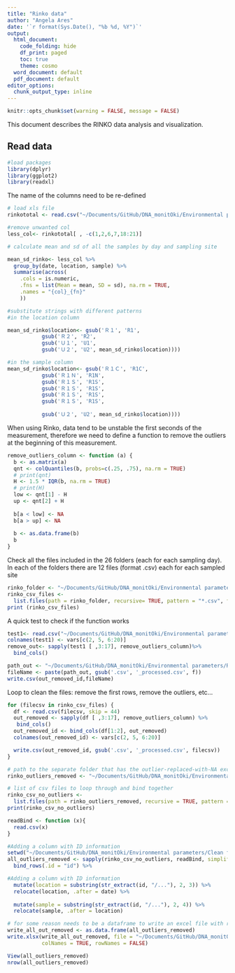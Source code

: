 ```yaml
---
title: "Rinko data"
author: "Angela Ares"
date: '`r format(Sys.Date(), "%b %d, %Y")`'
output:
  html_document:
    code_folding: hide
    df_print: paged
    toc: true
    theme: cosmo
  word_document: default
  pdf_document: default
editor_options: 
  chunk_output_type: inline
---
```


```r
knitr::opts_chunk$set(warning = FALSE, message = FALSE) 
```

This document describes the RINKO data analysis and visualization. 

## Read data

```r
#load packages
library(dplyr)
library(ggplot2)
library(readxl)
```

The name of the columns need to be re-defined
```r
# load xls file
rinkototal <- read.csv("~/Documents/GitHub/DNA_monitOki/Environmental parameters/rinko_all_outliers_removed.csv")

#remove unwanted col
less_col<- rinkototal[ , -c(1,2,6,7,18:21)]

# calculate mean and sd of all the samples by day and sampling site

mean_sd_rinko<- less_col %>%
  group_by(date, location, sample) %>%
  summarise(across(
    .cols = is.numeric, 
    .fns = list(Mean = mean, SD = sd), na.rm = TRUE, 
    .names = "{col}_{fn}"
    ))

#substitute strings with different patterns
#in the location column

mean_sd_rinko$location<- gsub('Ｒ１', 'R1',
           gsub('Ｒ２', 'R2',
           gsub('Ｕ１', 'U1', 
           gsub('Ｕ２', 'U2', mean_sd_rinko$location))))

#in the sample column
mean_sd_rinko$location<- gsub('Ｒ１Ｃ', 'R1C',
           gsub('Ｒ１Ｎ', 'R1N',
           gsub('Ｒ１Ｓ', 'R1S', 
           gsub('Ｒ１Ｓ', 'R1S', 
           gsub('Ｒ１Ｓ', 'R1S', 
           gsub('Ｒ１Ｓ', 'R1S',       
                
           gsub('Ｕ２', 'U2', mean_sd_rinko$location))))
```

When using Rinko, data tend to be unstable the first seconds of the measurement, therefore we need to define a function to remove the outliers at the beginning of this measurement. 
```r

remove_outliers_column <- function (a) {
  b <- as.matrix(a)
  qnt <- colQuantiles(b, probs=c(.25, .75), na.rm = TRUE)
  # print(qnt)
  H <- 1.5 * IQR(b, na.rm = TRUE)
  # print(H)
  low <- qnt[1] - H
  up <- qnt[2] + H
  
  b[a < low] <- NA
  b[a > up] <- NA
  
  b <- as.data.frame(b)
  b 
}
```

Check all the files included in the 26 folders (each for each sampling day). In each of the folders there are 12 files (format .csv) each for each sampled site
```r
rinko_folder <- "~/Documents/GitHub/DNA_monitOki/Environmental parameters/Rinko data python mining/"
rinko_csv_files <- 
  list.files(path = rinko_folder, recursive= TRUE, pattern = "*.csv", full.names=TRUE)
print (rinko_csv_files)
```
 
A quick test to check if the function works
```r
test1<- read.csv("~/Documents/GitHub/DNA_monitOki/Environmental parameters/Rinko data python mining/1. Sept17/202009171550_Ｒ２Ｃ-ASTD152-ALC-R02_0264_155041.csv", skip= 44)
colnames(test1) <- vars[c(2, 5, 6:20)]
remove_out<- sapply(test1 [ ,3:17], remove_outliers_column)%>%
  bind_cols()
```

```r
path_out <- "~/Documents/GitHub/DNA_monitOki/Environmental parameters/Rinko data clean/"
fileName <- paste(path_out, gsub('.csv', '_processed.csv', f))
write.csv(out_removed_id,fileName)
```

Loop to clean the files: remove the first rows, remove the outliers, etc...
```r
for (filecsv in rinko_csv_files) {
  df <- read.csv(filecsv, skip = 44)
  out_removed <- sapply(df [ ,3:17], remove_outliers_column) %>%
   bind_cols()
  out_removed_id <- bind_cols(df[1:2], out_removed)
  colnames(out_removed_id) <- vars[c(2, 5, 6:20)]

  write.csv(out_removed_id, gsub('.csv', '_processed.csv', filecsv))
}
```


```r
# path to the separate folder that has the outlier-replaced-with-NA excel files
rinko_outliers_removed <- "~/Documents/GitHub/DNA_monitOki/Environmental parameters/Clean files/"

# list of csv files to loop through and bind together
rinko_csv_no_outliers <- 
  list.files(path = rinko_outliers_removed, recursive = TRUE, pattern = "*.csv")
print(rinko_csv_no_outliers)

readBind <- function (x){
  read.csv(x)
}

#Adding a column with ID information
setwd("~/Documents/GitHub/DNA_monitOki/Environmental parameters/Clean files")
all_outliers_removed <- sapply(rinko_csv_no_outliers, readBind, simplify=FALSE) %>%
  bind_rows(.id = "id") %>% 

#Adding a column with ID information
  mutate(location = substring(str_extract(id, "/..."), 2, 3)) %>%
  relocate(location, .after = date) %>% 
  
  mutate(sample = substring(str_extract(id, "/..."), 2, 4)) %>%
  relocate(sample, .after = location)

# for some reason needs to be a dataframe to write an excel file with row.names = FALSE
write_all_out_removed <- as.data.frame(all_outliers_removed) 
write.xlsx(write_all_out_removed, file = "~/Documents/GitHub/DNA_monitOki/Environmental parameters/rinko_all_outliers_removed.xls", 
           colNames = TRUE, rowNames = FALSE)

View(all_outliers_removed)
nrow(all_outliers_removed)
```

